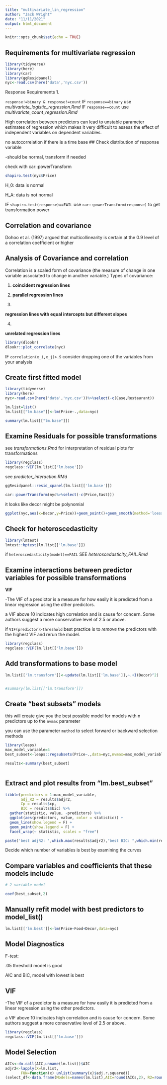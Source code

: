 ```yaml
---
title: "multivariate_lin_regression"
author: "Jack Wright"
date: "11/11/2021"
output: html_document
---
```


```r
knitr::opts_chunk$set(echo = TRUE)
```


## Requirements for multivariate regression

```r
library(tidyverse)
library(here)
library(car)
library(ggResidpanel)
nyc<-read.csv(here('data','nyc.csv'))
```

Response Requirements
1.

`response!=binary & response!=count`
   IF `response==binary`
    use *multivariate_logistic_regression.Rmd*
   IF `response==count`
    use *multivariate_count_regression.Rmd*



High correlation between predictors can lead to unstable parameter estimates of regression which makes it very difficult to assess the effect of independent variables on dependent variables. 


no autocorrelation if there is a time base
## Check distribution of response variable

-should be normal, transform if needed

check with car::powerTransform

```r
shapiro.test(nyc$Price)
```
H_0: data is normal

H_A: data is not normal

IF
`shapiro.test(response)==FAIL`
  use `car::powerTransform(response)` to get transformation power

## Correlation and covariance

Dohoo et al. (1997) argued that multicollinearity is certain at the 0.9 level of a correlation coefficient or higher


## Analysis of Covariance and correlation

Correlation is a scaled form of covariance (the measure of change in one variable associated to change in another variable.)
Types of covariance:

1.
**coincident regression lines**

2.
**parallel regression lines**

3.

**regression lines with equal intercepts but different slopes**

4.

**unrelated regression lines**

```r
library(dlookr)
dlookr::plot_correlate(nyc)
```
IF `correlation(x_i,x_j)>.9`
  consider dropping one of the variables from your analysis
  


## Create first fitted model

```r
library(tidyverse)
library(here)
nyc<-read.csv(here('data','nyc.csv'))%>%select(-c(Case,Restaurant))
```


```r
lm.list=list()
lm.list[["lm.base"]]<-lm(Price~.,data=nyc)
```

```r
summary(lm.list[["lm.base"]])
```
## Examine Residuals for possible transformations

see *transformations.Rmd* for interpretation of residual plots for transformations

```r
library(regclass)
regclass::VIF(lm.list[['lm.base']])

```

see *predictor_interaction.RMd* 
```r
ggResidpanel::resid_xpanel(lm.list[['lm.base']])

car::powerTransform(nyc%>%select(-c(Price,East)))
```
it looks like decor might be polynomial

```r
ggplot(nyc,aes(x=Decor,y=Price))+geom_point()+geom_smooth(method='loess',se=FALSE,color='blue')+geom_smooth(method='lm',color='red')
```
## Check for heteroscedasticity

```r
library(lmtest)
lmtest::bptest(lm.list[['lm.base']])
```
if `heteroscedasticity(model)==FAIL`
  SEE *heteroscedasticity_FAIL.Rmd*


## Examine interactions between predictor variables for possible transformations

**VIF**


-The VIF of a predictor is a measure for how easily it is predicted from a linear regression using the other predictors. 

a VIF above 10 indicates high correlation and is cause for concern. Some authors suggest a more conservative level of 2.5 or above. 

if `VIF(predictor)>threshold`
  best practice is to *remove* the predictors with the highest VIF and rerun the model. 


```r
library(regclass)
regclass::VIF(lm.list[['lm.base']])
```


## Add transformations to base model

```r

lm.list[['lm.transform']]<-update(lm.list[['lm.base']],~.+I(Decor)^2)


#summary(lm.list[['lm.transform']])
```




## Create "best subsets" models

this will create give you the best possible model for models with n predictors up to the `nvmax` parameter

you can use the parameter `method` to select forward or backward selection methods

```r
library(leaps)
max_model_variable=4
best_subset<-leaps::regsubsets(Price~.,data=nyc,nvmax=max_model_variable)

results<-summary(best_subset)



```

## Extract and plot results from "lm.best_subset"

```r
tibble(predictors = 1:max_model_variable,
       adj_R2 = results$adjr2,
       Cp = results$cp,
       BIC = results$bic) %>%
  gather(statistic, value, -predictors) %>%
  ggplot(aes(predictors, value, color = statistic)) +
  geom_line(show.legend = F) +
  geom_point(show.legend = F) +
  facet_wrap(~ statistic, scales = "free")
```

```r
paste('best adjR2: ',which.max(results$adjr2),"best BIC: ",which.min(results$bic),"best Cp: ",which.min(results$bic))
```
Decide which number of variables is best by examining the curves

## Compare variables and coefficients that these models include

```r
# 2 variable model

coef(best_subset,2)
```
## Manually refit model with best predictors to model_list()

```r
lm.list[['lm.best']]<-lm(Price~Food+Decor,data=nyc)
```



## Model Diagnostics

F-test:

.05 threshold model is good

AIC and BIC, model with lowest is best





## VIF

-The VIF of a predictor is a measure for how easily it is predicted from a linear regression using the other predictors. 

a VIF above 10 indicates high correlation and is cause for concern. Some authors suggest a more conservative level of 2.5 or above. 
```r
library(regclass)
regclass::VIF(lm.list[['lm.base']])
```


## Model Selection
```r
AICs<-do.call(AIC,unname(lm.list))$AIC
adjr2<-lapply(X=lm.list,
       FUN=function(x) unlist(summary(x)$adj.r.squared))
(select_df<-data.frame(Models=names(lm.list),AIC=round(AICs,2), R2=round(unlist(unname(adjr2)),2)))

```

